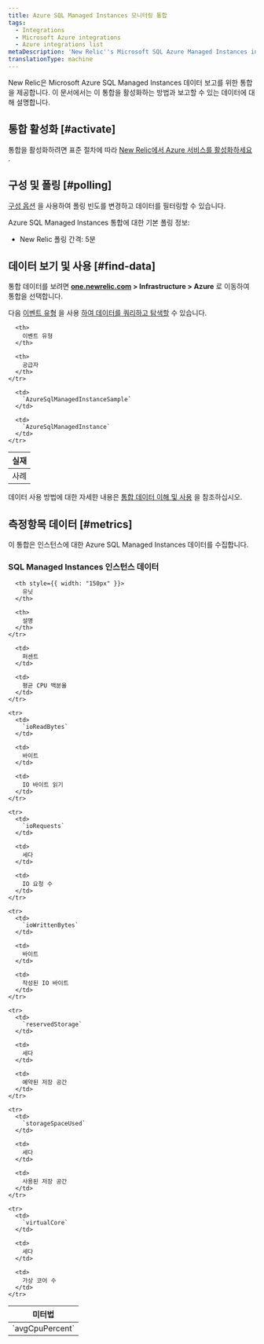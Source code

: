 ```yaml
---
title: Azure SQL Managed Instances 모니터링 통합
tags:
  - Integrations
  - Microsoft Azure integrations
  - Azure integrations list
metaDescription: 'New Relic''s Microsoft SQL Azure Managed Instances integration: how to install it, configure it, and understand the data it reports.'
translationType: machine
---
```


New Relic은 Microsoft Azure SQL Managed Instances 데이터 보고를 위한 통합을 제공합니다. 이 문서에서는 이 통합을 활성화하는 방법과 보고할 수 있는 데이터에 대해 설명합니다.

## 통합 활성화 [#activate]

통합을 활성화하려면 표준 절차에 따라 [New Relic에서 Azure 서비스를 활성화하세요](/docs/infrastructure/microsoft-azure-integrations/getting-started/activate-azure-integrations) .

## 구성 및 폴링 [#polling]

[구성 옵션](/docs/integrations/new-relic-integrations/getting-started/configure-polling-frequency-data-collection-cloud-integrations) 을 사용하여 폴링 빈도를 변경하고 데이터를 필터링할 수 있습니다.

Azure SQL Managed Instances 통합에 대한 기본 폴링 정보:

* New Relic 폴링 간격: 5분

## 데이터 보기 및 사용 [#find-data]

통합 데이터를 보려면 **[one.newrelic.com](https://one.newrelic.com/all-capabilities) > Infrastructure > Azure** 로 이동하여 통합을 선택합니다.

다음 [이벤트 유형](/docs/data-apis/understand-data/new-relic-data-types/#event-data) 을 사용 [하여 데이터를 쿼리하고 탐색할](/docs/using-new-relic/data/understand-data/query-new-relic-data) 수 있습니다.

<table>
  <thead>
    <tr>
      <th>
        실재
      </th>

      <th>
        이벤트 유형
      </th>

      <th>
        공급자
      </th>
    </tr>
  </thead>

  <tbody>
    <tr>
      <td>
        사례
      </td>

      <td>
        `AzureSqlManagedInstanceSample`
      </td>

      <td>
        `AzureSqlManagedInstance`
      </td>
    </tr>
  </tbody>
</table>

데이터 사용 방법에 대한 자세한 내용은 [통합 데이터 이해 및 사용](/docs/infrastructure/integrations/find-use-infrastructure-integration-data) 을 참조하십시오.

## 측정항목 데이터 [#metrics]

이 통합은 인스턴스에 대한 Azure SQL Managed Instances 데이터를 수집합니다.

### SQL Managed Instances 인스턴스 데이터

<table>
  <thead>
    <tr>
      <th style={{ width: "275px" }}>
        미터법
      </th>

      <th style={{ width: "150px" }}>
        유닛
      </th>

      <th>
        설명
      </th>
    </tr>
  </thead>

  <tbody>
    <tr>
      <td>
        `avgCpuPercent`
      </td>

      <td>
        퍼센트
      </td>

      <td>
        평균 CPU 백분율
      </td>
    </tr>

    <tr>
      <td>
        `ioReadBytes`
      </td>

      <td>
        바이트
      </td>

      <td>
        IO 바이트 읽기
      </td>
    </tr>

    <tr>
      <td>
        `ioRequests`
      </td>

      <td>
        세다
      </td>

      <td>
        IO 요청 수
      </td>
    </tr>

    <tr>
      <td>
        `ioWrittenBytes`
      </td>

      <td>
        바이트
      </td>

      <td>
        작성된 IO 바이트
      </td>
    </tr>

    <tr>
      <td>
        `reservedStorage`
      </td>

      <td>
        세다
      </td>

      <td>
        예약된 저장 공간
      </td>
    </tr>

    <tr>
      <td>
        `storageSpaceUsed`
      </td>

      <td>
        세다
      </td>

      <td>
        사용된 저장 공간
      </td>
    </tr>

    <tr>
      <td>
        `virtualCore`
      </td>

      <td>
        세다
      </td>

      <td>
        가상 코어 수
      </td>
    </tr>
  </tbody>
</table>